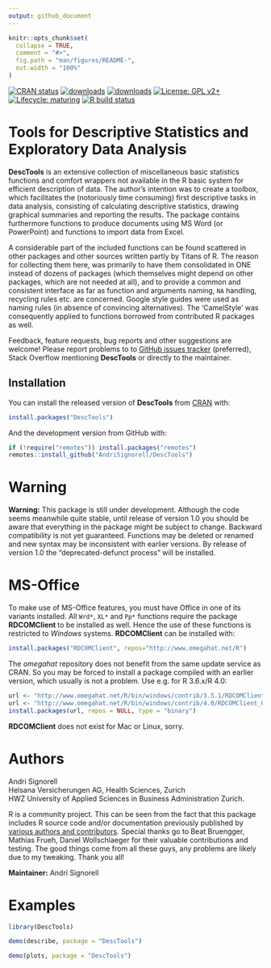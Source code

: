 ```yaml
---
output: github_document
---
```


<!-- README.md is generated from README.Rmd. Please edit that file -->

```r
knitr::opts_chunk$set(
  collapse = TRUE,
  comment = "#>",
  fig.path = "man/figures/README-",
  out.width = "100%"
)
```

<!-- badges: start -->
[![CRAN status](https://www.r-pkg.org/badges/version-last-release/DescTools)](https://CRAN.R-project.org/package=DescTools)
[![downloads](https://cranlogs.r-pkg.org/badges/grand-total/DescTools)](https://CRAN.R-project.org/package=DescTools)
[![downloads](http://cranlogs.r-pkg.org/badges/last-week/DescTools)](https://CRAN.R-project.org/package=DescTools)
[![License: GPL v2+](https://img.shields.io/badge/License-GPL%20v2+-blue.svg)](https://www.gnu.org/licenses/old-licenses/gpl-2.0.en.html)
[![Lifecycle: maturing](https://img.shields.io/badge/lifecycle-maturing-blue.svg)](https://www.tidyverse.org/lifecycle/#maturing)
[![R build status](https://github.com/AndriSignorell/DescTools/workflows/R-CMD-check/badge.svg)](https://github.com/AndriSignorell/DescTools/actions)
<!-- badges: end -->


# Tools for Descriptive Statistics and Exploratory Data Analysis

**DescTools** is an extensive collection of miscellaneous basic statistics functions and comfort wrappers not available in the R basic system for efficient description of data.
The author's intention was to create a toolbox, which facilitates the (notoriously time consuming) first descriptive tasks in data analysis, consisting of calculating descriptive statistics, drawing graphical summaries and reporting the results.
The package contains furthermore functions to produce documents using MS Word (or PowerPoint) and functions to import data from Excel.

A considerable part of the included functions can be found scattered in other packages and other sources written partly by Titans of R.
The reason for collecting them here, was primarily to have them consolidated in ONE instead of dozens of packages (which themselves might depend on other packages, which are not needed at all), and to provide a common and consistent interface as far as function and arguments naming, `NA` handling, recycling rules etc. are concerned.
Google style guides were used as naming rules (in absence of convincing alternatives).
The 'CamelStyle' was consequently applied to functions borrowed from contributed R packages as well.

Feedback, feature requests, bug reports and other suggestions are welcome!
Please report problems to to [GitHub issues tracker](https://github.com/AndriSignorell/DescTools/issues) (preferred), Stack Overflow mentioning **DescTools** or directly to the maintainer.


## Installation

You can install the released version of **DescTools** from [CRAN](https://CRAN.R-project.org) with:

```r
install.packages("DescTools")
```

And the development version from GitHub with:

```r
if (!require("remotes")) install.packages("remotes")
remotes::install_github("AndriSignorell/DescTools")
```


# Warning

**Warning:** This package is still under development.
Although the code seems meanwhile quite stable, until release of version 1.0
you should be aware that everything in the package might be subject to change.
Backward compatibility is not yet guaranteed.
Functions may be deleted or renamed and new syntax may be inconsistent with earlier versions.
By release of version 1.0 the "deprecated-defunct process" will be installed.


# MS-Office

To make use of MS-Office features, you must have Office in one of its variants installed.
All `Wrd*`, `XL*` and `Pp*` functions require the package **RDCOMClient** to be installed as well.
Hence the use of these functions is restricted to *Windows* systems.
**RDCOMClient** can be installed with: 

```r
install.packages("RDCOMClient", repos="http://www.omegahat.net/R")
```
The *omegahat* repository does not benefit from the same update service as CRAN. So you may be forced to install a package compiled with an earlier version, which usually is not a problem.
Use e.g. for R 3.6.x/R 4.0:
```r
url <- "http://www.omegahat.net/R/bin/windows/contrib/3.5.1/RDCOMClient_0.93-0.zip"
url <- "http://www.omegahat.net/R/bin/windows/contrib/4.0/RDCOMClient_0.94-0.zip"
install.packages(url, repos = NULL, type = "binary")
```

**RDCOMClient** does not exist for Mac or Linux, sorry.


# Authors

Andri Signorell  
Helsana Versicherungen AG, Health Sciences, Zurich  
HWZ University of Applied Sciences in Business Administration Zurich.  

R is a community project.
This can be seen from the fact that this package includes R source code and/or documentation previously published by [various authors and contributors](https://github.com/AndriSignorell/DescTools).
<!-- This link will work after pkgdown website for DescTools is deployed. -->
Special thanks go to Beat Bruengger, Mathias Frueh, Daniel Wollschlaeger for their valuable contributions and testing.
The good things come from all these guys, any problems are likely due to my tweaking.
Thank you all!

**Maintainer:** Andri Signorell


# Examples

```r
library(DescTools)
```

<!-- ## Demo "describe" -->
```r
demo(describe, package = "DescTools")
```

<!-- ## Demo "plots" -->
```r
demo(plots, package = "DescTools")
```
